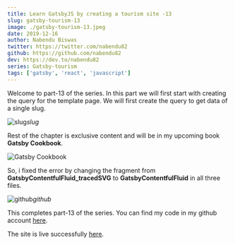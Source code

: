 ```yaml
---
title: Learn GatsbyJS by creating a tourism site -13
slug: gatsby-tourism-13
image: ./gatsby-tourism-13.jpeg
date: 2019-12-16
author: Nabendu Biswas
twitter: https://twitter.com/nabendu82
github: https://github.com/nabendu82
dev: https://dev.to/nabendu82
series: Gatsby-tourism
tags: ['gatsby', 'react', 'javascript']
---
```


Welcome to part-13 of the series. In this part we will first start with creating the query for the template page. We will first create the query to get data of a single slug.

![slug](https://ik.imagekit.io/thewebdev/GatsbyTourism/13/1_LmYgBqpit.png)*slug*

Rest of the chapter is exclusive content and will be in my upcoming book **Gatsby Cookbook**.

<div className={styles.image__small}>

![Gatsby Cookbook](https://res.cloudinary.com/dxkxvfo2o/image/upload/v1589892514/Gatsby_rnjo2t.png)

</div>

So, i fixed the error by changing the fragment from **GatsbyContentfulFluid_tracedSVG** to **GatsbyContentfulFluid** in all three files.

![github](https://ik.imagekit.io/thewebdev/GatsbyTourism/13/14_G2Xp3ApSE1.png)*github*

This completes part-13 of the series. You can find my code in my github account [here](https://github.com/nabendu82/gatsbyTourism).

The site is live successfully [here](https://amazinghampi.netlify.com/).


